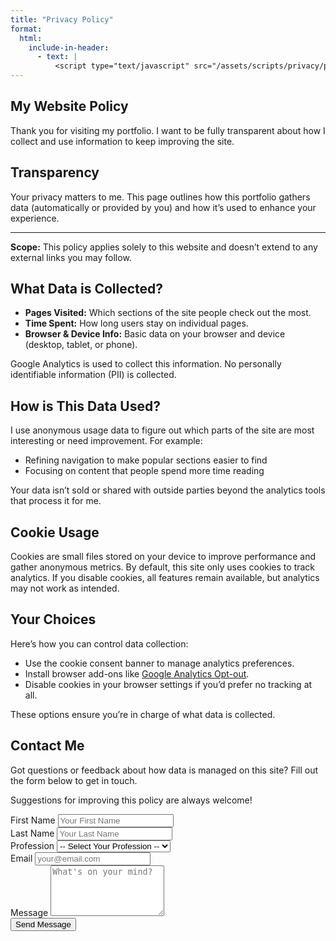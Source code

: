 ---
title: "Privacy Policy"
format: 
  html:
    include-in-header: 
      - text: |
          <script type="text/javascript" src="/assets/scripts/privacy/privacyForm.js"></script>
---

```{=html}
<!-- Standard Policy Sections -->
<section class="container my-5 px-4 py-5 policy-section">
  <h2 class="mb-4">My Website Policy</h2>
  <p class="lead">Thank you for visiting my portfolio. I want to be fully transparent about how I collect and use information to keep improving the site.</p>
</section>

<section class="container my-5 px-4 py-5 policy-section">
  <h2 class="mb-3">Transparency</h2>
  <p>Your privacy matters to me. This page outlines how this portfolio gathers data (automatically or provided by you) and how it’s used to enhance your experience.</p>
  <hr class="my-4"/>
  <p><strong>Scope:</strong> This policy applies solely to this website and doesn’t extend to any external links you may follow.</p>
</section>

<section class="container my-5 px-4 py-5 policy-section">
  <h2 class="mb-3">What Data is Collected?</h2>
  <ul class="list-disc list-inside">
    <li><strong>Pages Visited:</strong> Which sections of the site people check out the most.</li>
    <li><strong>Time Spent:</strong> How long users stay on individual pages.</li>
    <li><strong>Browser &amp; Device Info:</strong> Basic data on your browser and device (desktop, tablet, or phone).</li>
  </ul>
  <p>Google Analytics is used to collect this information. No personally identifiable information (PII) is collected.</p>
</section>

<section class="container my-5 px-4 py-5 policy-section">
  <h2 class="mb-3">How is This Data Used?</h2>
  <p>I use anonymous usage data to figure out which parts of the site are most interesting or need improvement. For example:</p>
  <ul class="list-disc list-inside">
    <li>Refining navigation to make popular sections easier to find</li>
    <li>Focusing on content that people spend more time reading</li>
  </ul>
  <p>Your data isn’t sold or shared with outside parties beyond the analytics tools that process it for me.</p>
</section>

<section class="container my-5 px-4 py-5 policy-section">
  <h2 class="mb-3">Cookie Usage</h2>
  <p>Cookies are small files stored on your device to improve performance and gather anonymous metrics. By default, this site only uses cookies to track analytics. If you disable cookies, all features remain available, but analytics may not work as intended.</p>
</section>

<section class="container my-5 px-4 py-5 policy-section">
  <h2 class="mb-3">Your Choices</h2>
  <p class="mb-2">Here’s how you can control data collection:</p>
  <ul class="list-disc list-inside">
    <li>Use the cookie consent banner to manage analytics preferences.</li>
    <li>Install browser add-ons like <a href="https://tools.google.com/dlpage/gaoptout" target="_blank" rel="noopener">Google Analytics Opt-out</a>.</li>
    <li>Disable cookies in your browser settings if you’d prefer no tracking at all.</li>
  </ul>
  <p>These options ensure you’re in charge of what data is collected.</p>
</section>

<!-- Contact Form Section -->
<section class="container my-5 policy-section policy-form-section">
  <h2 class="policy-form-heading">Contact Me</h2>
  <p class="policy-form-lead">
    Got questions or feedback about how data is managed on this site? Fill out the form below to get in touch.
  </p>
  <p class="policy-form-lead">
    Suggestions for improving this policy are always welcome!
  </p>

  <!-- Form with submission handled by external JavaScript -->
  <form id="policyForm" class="policy-form">
    <input
      type="hidden"
      name="_next"
      value="https://www.datascienceyapper.com/content/forms/thank-you/"
    />

    <!-- First Name Field -->
    <div class="policy-form-group">
      <label for="firstName" class="policy-form-label">First Name</label>
      <input 
        type="text" 
        name="firstName" 
        id="firstName" 
        required 
        placeholder="Your First Name"
        class="policy-form-input"
      />
    </div>

    <!-- Last Name Field -->
    <div class="policy-form-group">
      <label for="lastName" class="policy-form-label">Last Name</label>
      <input 
        type="text" 
        name="lastName" 
        id="lastName" 
        required 
        placeholder="Your Last Name"
        class="policy-form-input"
      />
    </div>

    <!-- Profession Field -->
    <div class="policy-form-group">
      <label for="profession" class="policy-form-label">Profession</label>
      <select 
        name="profession" 
        id="profession" 
        required
        class="policy-form-input"
      >
        <option value="">-- Select Your Profession --</option>
        <option value="Student">Student</option>
        <option value="Professor">Professor</option>
        <option value="Recruiter">Recruiter</option>
        <option value="Data Scientist">Data Scientist</option>
        <option value="Other">Other</option>
      </select>
    </div>

    <!-- Email Field -->
    <div class="policy-form-group">
      <label for="email" class="policy-form-label">Email</label>
      <input
        type="email"
        name="_replyto"
        id="email"
        required
        placeholder="your@email.com"
        class="policy-form-input"
      />
    </div>

    <!-- Message Field -->
    <div class="policy-form-group">
      <label for="message" class="policy-form-label">Message</label>
      <textarea
        name="message"
        id="message"
        rows="5"
        required
        placeholder="What's on your mind?"
        class="policy-form-input"
      ></textarea>
    </div>

    <!-- Submit Button -->
    <button type="submit" class="policy-form-submit">
      Send Message
    </button>
    <!-- Loading message, initially hidden -->
    <div id="loadingMessage" style="display:none; margin-top:10px;">Please wait...</div>
  </form>
</section>


```